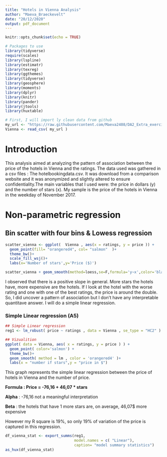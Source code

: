 ```yaml
---
title: "Hotels in Vienna Analysis"
author: "Maeva_Braeckevelt"
date: "20/12/2020"
output: pdf_document
---
```


```r
knitr::opts_chunk$set(echo = TRUE)
```
```r
# Packages to use
library(tidyverse)
require(scales)
library(lspline)
library(estimatr)
library(texreg)
library(ggthemes)
library(tidyverse)
library(geosphere)
library(moments)
library(dplyr)
library(knitr)
library(pander)
library(jtools)
library(huxtable)

# First, I will import ly clean data from github
my_url <- "https://raw.githubusercontent.com/Maeva2408/DA2_Extra_exercices/main/Exercice_2_chap7/Data/Clean/hotel_vienna.csv"
Vienna <- read_csv( my_url )
```

# Introduction

This analysis aimed at analyzing the pattern of association between the price of the hotels in Vienna and the ratings. The data used was gathered in a csv files : The hotelbookingdata.csv. It was download from a comparison website and it was anonymized and slightly altered to ensure confidentiality.The main variables that I used were: the price in dollars (y) and the number of stars (x). My sample is the price of the hotels in Vienna in the weekday of November 2017.


# Non-parametric regression
## Bin scatter with four bins & Lowess regression
```r
scatter_vienna <- ggplot(  Vienna , aes(x = ratings, y = price )) +
  geom_point(fill= "orangered4", col= "salmon"  )+
  theme_bw()+
  scale_fill_wsj()+
  labs(x='Number of stars',y='Price ($)')

scatter_vienna + geom_smooth(method=loess,se=F,formula='y~x',color='black')

```

I observed that there is a positive slope in general. More stars the hotels have, more expensive are the hotels. If I look at the hotel with the worse rating and one with one of the best ratings, the price is around the double. So, I did uncover a pattern of association but I don't have any interpretable quantitave answer. I will do a simple linear regression.

### Simple Linear regression (A5)
```r

## Simple Linear regression
reg1 <- lm_robust( price ~ ratings , data = Vienna , se_type = "HC2" )

## Vizualition
ggplot( data = Vienna, aes( x = ratings, y = price ) ) + 
  geom_point( color='salmon') +
  theme_bw()+
  geom_smooth( method = lm , color = 'orangered4' )+
  labs(x = "number if stars",y = "price in $") 

```
This graph represents the simple linear regression between the price of hotels in Vienna and the number of price.

**Formula :  Price = -76,16 + 46,07 * stars **

**Alpha** : -76,16 not a meaningful interpretation

**Beta** : the hotels that have 1 more stars are, on average, 46,07$ more expensive

However my R square is 19%, so only 19% of variation of the price is captured in this regression.

```r
df_vienna_stat <- export_summs(reg1,
                               model.names = c( "Linear"),
                               caption= "model summary statistics")
as_hux(df_vienna_stat)
```


